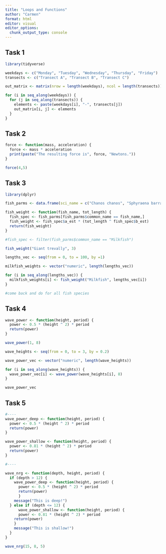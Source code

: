 ```yaml
---
title: "Loops and Functions"
author: "Carmen"
format: html
editor: visual
editor_options: 
  chunk_output_type: console
---
```


## Task 1

```r
library(tidyverse)

weekdays <- c("Monday", "Tuesday", "Wednesday", "Thursday", "Friday")
transects <- c("Transect A", "Transect B", "Transect C")

out_matrix <- matrix(nrow = length(weekdays), ncol = length(transects))

for (i in seq_along(weekdays)) {
  for (j in seq_along(transects)) {
    elements <- paste(weekdays[i], "-", transects[j])
    out_matrix[i, j] <- elements
  }
}

```

## Task 2

```r
force <- function(mass, acceleration) {
  force <- mass * acceleration
  print(paste("The resulting force is", force, "Newtons."))
}

force(4,5)
```

## Task 3

```r
library(dplyr)

fish_parms <- data.frame(sci_name = c("Chanos chanos", "Sphyraena barracuda", "Caranx ignobilis"), common_name = c("Milkfish", "Great barracuda", "Giant trevally"), a_est = c(0.0905, 0.0181, 0.0353), b_est = c(2.52, 3.27, 3.05))

fish_weight <- function(fish_name, tot_length) {
  fish_spec <- fish_parms[fish_parms$common_name == fish_name,]
  fish_weight <- fish_spec$a_est * (tot_length ^ fish_spec$b_est)
  return(fish_weight)
}

#fish_spec <- filter(fish_parms$common_name == "Milkfish")

fish_weight("Giant trevally", 3)

lengths_vec <- seq(from = 0, to = 100, by =1)

milkfish_weights <- vector("numeric", length(lengths_vec))

for (i in seq_along(lengths_vec)) {
  milkfish_weights[i] <- fish_weight("Milkfish", lengths_vec[i])
}

#come back and do for all fish species
```

## Task 4

```r
wave_power <- function(height, period) {
  power <- 0.5 * (height ^ 2) * period
  return(power)
}

wave_power(1, 8)

wave_heights <- seq(from = 0, to = 3, by = 0.2)

wave_power_vec <- vector("numeric", length(wave_heights))

for (i in seq_along(wave_heights)) {
  wave_power_vec[i] <- wave_power(wave_heights[i], 8)
}

wave_power_vec
```

## Task 5

```r
#----
wave_power_deep <- function(height, period) {
  power <- 0.5 * (height ^ 2) * period
  return(power)
}

wave_power_shallow <- function(height, period) {
  power <- 0.81 * (height ^ 2) * period
  return(power)
}

#----

wave_nrg <- function(depth, height, period) {
  if (depth > 12) {
    wave_power_deep <- function(height, period) {
      power <- 0.5 * (height ^ 2) * period
      return(power)
      }
    message("This is deep!")
  } else if (depth <= 12) {
      wave_power_shallow <- function(height, period) {
      power <- 0.81 * (height ^ 2) * period
    return(power)
    }
    message("This is shallow!")
  }
}

wave_nrg(15, 8, 5)
```






